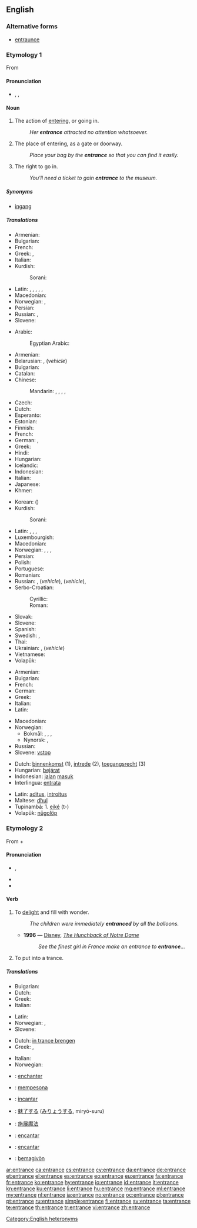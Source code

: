 {{wikipedia|dab=entrance}}
==English==

===Alternative forms===
* [[entraunce]]

===Etymology 1===
From {{etyl|frm}} {{term|entrance||entry|lang=frm}}

====Pronunciation====
* {{a|UK|US}} {{enPR|ĕn'trəns}}, {{IPA|/ˈɛn.trəns/}}, {{X-SAMPA|/"Entr@ns/}}

====Noun====
{{en-noun|s|-}}

# {{countable}} The action of [[entering]], or going in.
#: ''Her '''entrance''' attracted no attention whatsoever.''
# {{countable}} The place of entering, as a gate or doorway.
#: ''Place your bag by the '''entrance''' so that you can find it easily.''
# {{uncountable}} The right to go in.
#: ''You'll need a ticket to gain '''entrance''' to the museum.''

=====Synonyms=====
* [[ingang]]

=====Translations=====
{{trans-top|The action of entering, or going in}}
* Armenian: {{t-|hy|մուտք|tr=mutk'|sc=Armn}}
* Bulgarian: {{t-|bg|влизане|n|tr=vlízane|sc=Cyrl}}
* French: {{t+|fr|entrée}}
* Greek: {{t+|el|εμφάνιση|f|tr=emfánisi|sc=Grek}}, {{t+|el|είσοδος|f|tr=eísodos|sc=Grek}}
* Italian: {{t+|it|entrata}}
* Kurdish:
*: Sorani: {{ku-Arab|[[چونه‌ژوره‌وه‌]]}}
{{trans-mid}}
* Latin: {{t-|la|ostium}}, {{t-|la|ingressus|m}}, {{t-|la|ingressio|f}}, {{t-|la|introitus|m}}, {{t+|la|aditus|m}}, {{t-|la|vestibulum|n}}
* Macedonian: {{t-|mk|влегување|n|tr=vlegúvanje}}
* Norwegian: {{t+|no|entré}}, {{t-|no|ankomst|m}}
* Persian: {{t+|fa|ورود|tr=vorud|sc=fa-Arab}}
* Russian: {{t+|ru|вхождение|n|tr=vxoždénije|sc=Cyrl}}, {{t+|ru|въезд|m|tr=v”jezd|sc=Cyrl}}
* Slovene: {{t+|sl|vstop|m}}
{{trans-bottom}}

{{trans-top|The place of entering, as a gate or doorway}}
* Arabic: {{t-|ar|مدخل|m|tr=mádxal|sc=Arab}}
*: Egyptian Arabic: {{tø|arz|مدخل|m|tr=madxal|sc=Arab}}
* Armenian: {{t-|hy|մուտք|tr=mutk'|sc=Armn}}
* Belarusian: {{t-|be|уваход|m|tr=uvaxód|sc=Cyrl}}, {{t-|be|уезд|m|tr=ujézd|sc=Cyrl}} (''vehicle'')
* Bulgarian: {{t+|bg|вход|m|tr=vhod|sc=Cyrl}}
* Catalan: {{t+|ca|entrada|f}}
* Chinese:
*: Mandarin: {{t|cmn|入口|tr=rùkǒu|sc=Hani}}, {{t|cmn|門口|sc=Hani}}, {{t|cmn|门口|tr=ménkǒu|sc=Hani}}, {{t|cmn|進口|sc=Hani}}, {{t|cmn|进口|tr=jìnkǒu|sc=Hani}}
* Czech: {{t+|cs|vchod|m}}
* Dutch: {{t+|nl|ingang|m}}
* Esperanto: {{t-|eo|enirejo}}
* Estonian: {{t+|et|sissepääs}}
* Finnish: {{t-|fi|sisäänkäynti}}
* French: {{t+|fr|entrée|f}}
* German: {{t+|de|Eingang|m}}, {{qualifier|vehicle}} {{t+|de|Einfahrt|f}}
* Greek: {{t+|el|είσοδος|f|tr=eísodos|sc=Grek}}
* Hindi: {{t-|hi|प्रवेश|m|tr=praveś|sc=Deva}}
* Hungarian: {{t+|hu|bejárat}}
* Icelandic: {{t+|is|inngangur|m}}
* Indonesian: {{t+|id|jalan masuk}}
* Italian: {{t+|it|entrata|f}}
* Japanese: {{t+|ja|入口|tr=いりぐち, iriguchi|sc=Jpan}}
* Khmer: {{t-|km|ទ្វារចូល|tr=tvie jool|sc=Khmr}}
{{trans-mid}}
* Korean: {{t+|ko|입구|tr=ipgu|sc=Kore}} ({{t+|ko|入口|sc=Kore}})
* Kurdish:
*: Sorani: {{ku-Arab|[[قاپی]]}}
* Latin: {{t-|la|ostium}}, {{t+|la|aditus|m}}, {{t-|la|introitus|m}}, {{t-|la|vestibulum|n}}
* Luxembourgish: {{t+|lb|Agank|m}}
* Macedonian: {{t-|mk|влез|m|tr=vlez}}
* Norwegian: {{t-|no|inngang|m}}, , {{t+|no|entré|m}},
* Persian: {{t+|fa|ورودی|tr=vorudi|sc=fa-Arab}}
* Polish: {{t+|pl|wejście|n}}
* Portuguese: {{t+|pt|entrada}}
* Romanian: {{t-|ro|intrare}}
* Russian: {{t+|ru|вход|m|tr=vxod}}, {{t+|ru|въезд|m|tr=v”jezd}} (''vehicle''), {{t+|ru|подъезд|m|tr=pod”jézd}} (''vehicle''), {{t+|ru|парадная|f|tr=parádnaya|sc=Cyrl}}
* Serbo-Croatian:
*: Cyrillic: {{t-|sh|улаз|m}}
*: Roman: {{t-|sh|ulaz|m}}
* Slovak: {{t-|sk|vchod|m}}
* Slovene: {{t+|sl|vhod|m}}
* Spanish: {{t+|es|entrada|f}}
* Swedish: {{t+|sv|ingång|c}}, {{t+|sv|entré|c}}
* Thai: {{t-|th|ทางเข้า|tr=taang kâo|sc=Thai}}
* Ukrainian: {{t-|uk|вхід|m|tr=vxid|sc=Cyrl}}, {{t-|uk|в'їзд|m|tr=v”jizd|sc=Cyrl}} (''vehicle'')
* Vietnamese: {{t+|vi|lối vào}}
* Volapük: {{t+|vo|nügolöp}}
{{trans-bottom}}

{{trans-top|The right to go in}}
* Armenian: {{t-|hy|մուտք|tr=mutk'|sc=Armn}}
* Bulgarian: {{t+|bg|достъп|m|tr=dóstǎp|sc=Cyrl}}
* French: {{t+|fr|entrée}}
* German: {{t+|de|Zutritt|m}}
* Greek: {{t+|el|είσοδος|f|tr=eísodos|sc=Grek}}
* Italian: {{t+|it|accesso}}
* Latin: {{t+|la|aditus|m}}
{{trans-mid}}
* Macedonian: {{t-|mk|влез|m|tr=vlez}}
* Norwegian:
** Bokmål: {{t+|no|adgang|m}}, {{t-|no|tilgang|m}}, {{t+|no|entré|m}},
** Nynorsk: {{t-|nn|åtgang|m}}, {{t-|nn|tilgjenge|m}}
* Russian: {{t+|ru|доступ|m|tr=dóstup|sc=Cyrl}}
* Slovene: [[vstop]] {{m}}
{{trans-bottom}}

{{checktrans-top}}
* Dutch: [[binnenkomst]] {{f}} (1), [[intrede]] {{f}} (2), [[toegangsrecht]] {{n}} (3)
* Hungarian: [[bejárat]]
* Indonesian: [[jalan]] [[masuk]]
* Interlingua: [[entrata]]
{{trans-mid}}
* Latin: [[aditus]], [[introitus]]
* Maltese: [[dħul]]
* Tupinambá: 1. [[eiké]] (t-)
* Volapük: [[nügolöp]]
{{trans-bottom}}

===Etymology 2===
From {{term|en-||lang=en|}} + {{term|trance||lang=en|daze}}

====Pronunciation====
* {{a|UK}} {{IPA|/ɛnˈtɹæns/}}, {{X-SAMPA|/En"tr{ns/}}
* {{rhymes|æns}}
* {{audio|en-us-entrance-verb.ogg|Audio (US)}}

====Verb====
{{en-verb|entranc|es}}

# {{transitive}} To [[delight]] and fill with wonder.
#: ''The children were immediately '''entranced''' by all the balloons.''
#* '''1996''' — [[w:Disney|Disney]], ''[[s:The Hunchback of Notre Dame (1996 film)|The Hunchback of Notre Dame]]''
#*: ''See the finest girl in France make an entrance to '''entrance'''...''
# {{transitive}} To put into a trance.

=====Translations=====
{{trans-top|To delight}}
* Bulgarian: {{t+|bg|очаровам|sc=Cyrl}}
* Dutch: {{t+|nl|verwonderen}}
* Greek: {{t+|el|μαγεύω|tr=magévo|sc=Grek}}
* Italian: {{t+|it|incantare}}
{{trans-mid}}
* Latin: {{t-|la|fascinare}}
* Norwegian: {{t-|no|fortrylle}}, {{t-|no|fascinere}}
* Slovene: {{t-|sl|začarati}}
{{trans-bottom}}

{{trans-top|To put into trance}}
* Dutch: [[in trance brengen]]
* Greek: {{t+|el|σαγηνεύω|tr=saginévo|sc=Grek}}, {{t+|el|υπνωτίζω|tr=ypnotízo|sc=Grek}}
{{trans-mid}}
* Italian: {{t-|it|mandare in trance}}
* Norwegian: {{t-|no|sette i transe}}
{{trans-bottom}}

{{checktrans-top}}
* {{ttbc|fr}}: [[enchanter]]
* {{ttbc|id}}: [[pesona|mempesona]]
* {{ttbc|ia}}: [[incantar]]
* {{ttbc|ja}}: [[魅了|魅了する]] ([[みりょう|みりょうする]], miryō-suru)
{{trans-mid}}
* {{ttbc|cmn}}: [[施展魔法]]
* {{ttbc|pt}}: [[encantar]]
* {{ttbc|es}}: [[encantar]]
* {{ttbc|vo}}: [[bemagivön]]
{{trans-bottom}}

[[Category:English heteronyms]]

[[ar:entrance]]
[[ca:entrance]]
[[cs:entrance]]
[[cy:entrance]]
[[da:entrance]]
[[de:entrance]]
[[et:entrance]]
[[el:entrance]]
[[es:entrance]]
[[eo:entrance]]
[[eu:entrance]]
[[fa:entrance]]
[[fr:entrance]]
[[ko:entrance]]
[[hy:entrance]]
[[io:entrance]]
[[id:entrance]]
[[it:entrance]]
[[kn:entrance]]
[[ku:entrance]]
[[li:entrance]]
[[hu:entrance]]
[[mg:entrance]]
[[ml:entrance]]
[[my:entrance]]
[[nl:entrance]]
[[ja:entrance]]
[[no:entrance]]
[[oc:entrance]]
[[pl:entrance]]
[[pt:entrance]]
[[ru:entrance]]
[[simple:entrance]]
[[fi:entrance]]
[[sv:entrance]]
[[ta:entrance]]
[[te:entrance]]
[[th:entrance]]
[[tr:entrance]]
[[vi:entrance]]
[[zh:entrance]]